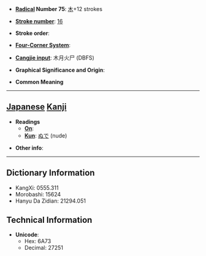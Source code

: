 * '''[[Wiktionary:Chinese radical index| Radical]] Number 75''': [[Wiktionary:Chinese radical index 木|木]]+12 strokes

* '''[[Wiktionary:Chinese total strokes index|Stroke number]]''': [[Wiktionary:Chinese total strokes index 16|16]]

* '''Stroke order''': 

* '''[[Wiktionary:Chinese four corner index|Four-Corner System]]''': 

* '''[[Wiktionary:Chinese Cangjie index|Cangjie input]]''': 木月火尸 (DBFS)

* '''Graphical Significance and Origin''': 

* '''Common Meaning'''

----

== [[Japanese]] [[Kanji]] ==

* '''Readings'''
** '''[[On]]''': 
** '''[[Kun]]''': [[ぬで]] (nude)

* '''Other info''':  

----

== Dictionary Information ==

* KangXi: 0555.311
* Morobashi: 15624
* Hanyu Da Zidian: 21294.051

== Technical Information ==

* '''Unicode''':
** Hex: 6A73
** Decimal: 27251